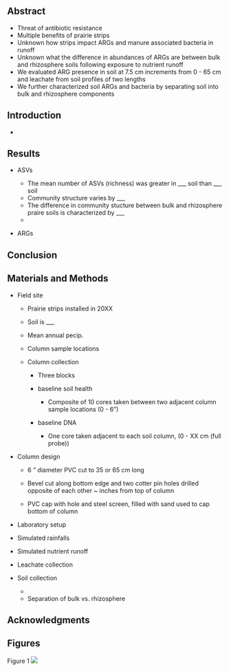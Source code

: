 ## Abstract

-   Threat of antibiotic resistance
-   Multiple benefits of prairie strips
-   Unknown how strips impact ARGs and manure associated bacteria in runoff
-   Unknown what the difference in abundances of ARGs are between bulk and rhizosphere soils following exposure to nutrient runoff
-   We evaluated ARG presence in soil at 7.5 cm increments from 0 - 65 cm and leachate from soil profiles of two lengths
-   We further characterized soil ARGs and bacteria by separating soil into bulk and rhizosphere components

## Introduction

-   

## Results

-   ASVs

    -   The mean number of ASVs (richness) was greater in \_\_\_ soil than \_\_\_ soil
    -   Community structure varies by \_\_\_
    -   The difference in community stucture between bulk and rhizosphere praire soils is characterized by \_\_\_
    -   

-   ARGs

## Conclusion

## Materials and Methods

-   Field site

    -   Prairie strips installed in 20XX

    -   Soil is \_\_\_

    -   Mean annual pecip.

    -   Column sample locations

    -   Column collection

        -   Three blocks

        -   baseline soil health

            -   Composite of 10 cores taken between two adjacent column sample locations (0 - 6")

        -   baseline DNA

            -   One core taken adjacent to each soil column, (0 - XX cm (full probe))

-   Column design

    -   6 " diameter PVC cut to 35 or 65 cm long

    -   Bevel cut along bottom edge and two cotter pin holes drilled opposite of each other \~ inches from top of column

    -   PVC cap with hole and steel screen, filled with sand used to cap bottom of column

-   Laboratory setup

-   Simulated rainfalls

-   Simulated nutrient runoff

-   Leachate collection

-   Soil collection

    -   

    -   Separation of bulk vs. rhizosphere

## Acknowledgments

## Figures
Figure 1
![](Figures/Figure1.png)
